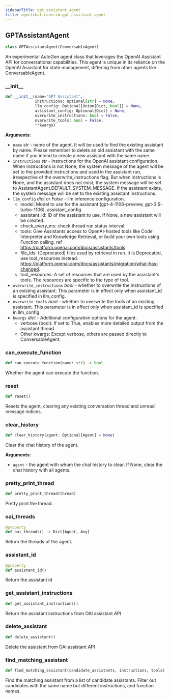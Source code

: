 ```yaml
---
sidebarTitle: gpt_assistant_agent
title: agentchat.contrib.gpt_assistant_agent
---
```


## GPTAssistantAgent

```python
class GPTAssistantAgent(ConversableAgent)
```

An experimental AutoGen agent class that leverages the OpenAI Assistant API for conversational capabilities.
This agent is unique in its reliance on the OpenAI Assistant for state management, differing from other agents like ConversableAgent.

### \_\_init\_\_

```python
def __init__(name="GPT Assistant",
             instructions: Optional[str] = None,
             llm_config: Optional[Union[Dict, bool]] = None,
             assistant_config: Optional[Dict] = None,
             overwrite_instructions: bool = False,
             overwrite_tools: bool = False,
             **kwargs)
```

**Arguments**:

- `name` _str_ - name of the agent. It will be used to find the existing assistant by name. Please remember to delete an old assistant with the same name if you intend to create a new assistant with the same name.
- `instructions` _str_ - instructions for the OpenAI assistant configuration.
  When instructions is not None, the system message of the agent will be
  set to the provided instructions and used in the assistant run, irrespective
  of the overwrite_instructions flag. But when instructions is None,
  and the assistant does not exist, the system message will be set to
  AssistantAgent.DEFAULT_SYSTEM_MESSAGE. If the assistant exists, the
  system message will be set to the existing assistant instructions.
- `llm_config` _dict or False_ - llm inference configuration.
  - model: Model to use for the assistant (gpt-4-1106-preview, gpt-3.5-turbo-1106).
  assistant_config
  - assistant_id: ID of the assistant to use. If None, a new assistant will be created.
  - check_every_ms: check thread run status interval
  - tools: Give Assistants access to OpenAI-hosted tools like Code Interpreter and Knowledge Retrieval,
  or build your own tools using Function calling. ref https://platform.openai.com/docs/assistants/tools
  - file_ids: (Deprecated) files used by retrieval in run. It is Deprecated, use tool_resources instead. https://platform.openai.com/docs/assistants/migration/what-has-changed.
  - tool_resources: A set of resources that are used by the assistant's tools. The resources are specific to the type of tool.
- `overwrite_instructions` _bool_ - whether to overwrite the instructions of an existing assistant. This parameter is in effect only when assistant_id is specified in llm_config.
- `overwrite_tools` _bool_ - whether to overwrite the tools of an existing assistant. This parameter is in effect only when assistant_id is specified in llm_config.
- `kwargs` _dict_ - Additional configuration options for the agent.
  - verbose (bool): If set to True, enables more detailed output from the assistant thread.
  - Other kwargs: Except verbose, others are passed directly to ConversableAgent.

### can\_execute\_function

```python
def can_execute_function(name: str) -> bool
```

Whether the agent can execute the function.

### reset

```python
def reset()
```

Resets the agent, clearing any existing conversation thread and unread message indices.

### clear\_history

```python
def clear_history(agent: Optional[Agent] = None)
```

Clear the chat history of the agent.

**Arguments**:

- `agent` - the agent with whom the chat history to clear. If None, clear the chat history with all agents.

### pretty\_print\_thread

```python
def pretty_print_thread(thread)
```

Pretty print the thread.

### oai\_threads

```python
@property
def oai_threads() -> Dict[Agent, Any]
```

Return the threads of the agent.

### assistant\_id

```python
@property
def assistant_id()
```

Return the assistant id

### get\_assistant\_instructions

```python
def get_assistant_instructions()
```

Return the assistant instructions from OAI assistant API

### delete\_assistant

```python
def delete_assistant()
```

Delete the assistant from OAI assistant API

### find\_matching\_assistant

```python
def find_matching_assistant(candidate_assistants, instructions, tools)
```

Find the matching assistant from a list of candidate assistants.
Filter out candidates with the same name but different instructions, and function names.

